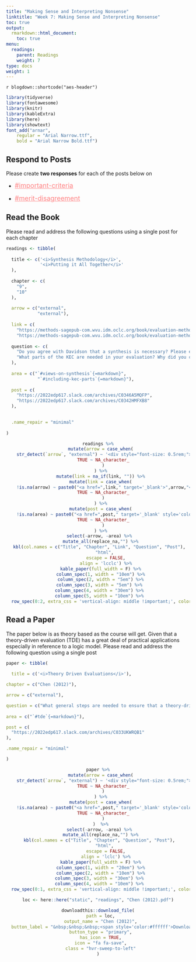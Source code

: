 ```yaml
---
title: "Making Sense and Interpreting Nonsense"
linktitle: "Week 7: Making Sense and Interpreting Nonsense"
toc: true
output:
  rmarkdown::html_document:
    toc: true
menu:
  readings:
    parent: Readings
    weight: 7
type: docs
weight: 1
---
```


`r blogdown::shortcode("aes-header")`

```r
library(tidyverse)
library(fontawesome)
library(knitr)
library(kableExtra)
library(here)
library(showtext)
font_add("arnar",
    regular = "Arial Narrow.ttf",
    bold = "Arial Narrow Bold.ttf")
```

## Respond to Posts

Please create **two responses** for each of the posts below on 

- <a href='https://2022edp617.slack.com/archives/C032T8GK5EZ' target='_blank' style='color: #ff8384;'><font size='4px'>#important-criteria</font></a>

- <a href='https://2022edp617.slack.com/archives/C032FH7QLRM' target='_blank' style='color: #ff8384;'><font size='4px'>#merit-disagreement</font></a>

## Read the Book

Please read and address the following questions using a single post for each chapter

```r

readings <- tibble(
  
  title <- c('<i>Synthesis Methodology</i>',
             '<i>Putting it All Together</i>'
  ),
  
  chapter <- c(
    "9",
    "10"
  ),
  
  arrow = c("external",
            "external"),
  
  link = c(
    "https://methods-sagepub-com.wvu.idm.oclc.org/book/evaluation-methodology-basics/n9.xml",
    "https://methods-sagepub-com.wvu.idm.oclc.org/book/evaluation-methodology-basics/n10.xml"),
  
  question <- c(
    "Do you agree with Davidson that a synthesis is necessary? Please explain your viewpoint.",
    "What parts of the KEC are needed in your evaluation? Why did you choose those in lieu of others?"
  ),
  
  area = c("`#views-on-synthesis`{=markdown}",
            "`#including-kec-parts`{=markdown}"),
  
  post = c(
    "https://2022edp617.slack.com/archives/C0346A5MQFP",
    "https://2022edp617.slack.com/archives/C0342HMFXB8"
  ),

  
  .name_repair = "minimal"
  
)

```

<center>
```r
readings %>%
  mutate(arrow = case_when(
    str_detect(`arrow`, "external") ~ '<div style="font-size: 0.5rem;"><i class="fa fa-external-link fa-2x" aria-hidden="true" style="color:#559977"></i></div>',
    TRUE ~ NA_character_
    )
  ) %>%
  mutate(link = na_if(link, "")) %>%
  mutate(link = case_when(
    !is.na(arrow) ~ paste0("<a href=",link," target='_blank'>",arrow,"</a>"),
    TRUE ~ NA_character_
    )
  ) %>%
  mutate(post = case_when(
    !is.na(area) ~ paste0("<a href=",post," target='_blank' style='color: #ff8384;'><font size='4px'>",area,"</font></a>"),
    TRUE ~ NA_character_
    )
  ) %>%
  select(-arrow, -area) %>% 
  mutate_all(replace_na,"") %>%
  kbl(col.names = c("Title", "Chapter", "Link", "Question", "Post"), 
      "html", 
      escape = FALSE,
      align = 'lcclc') %>%
  kable_paper(full_width = F) %>%
  column_spec(1, width = "10em") %>%
  column_spec(2, width = "5em") %>%
  column_spec(3, width = "5em") %>% 
  column_spec(4, width = "30em") %>% 
  column_spec(5, width = "10em") %>% 
  row_spec(0:2, extra_css = 'vertical-align: middle !important;', color = "#ffffff", background = "transparent") 
```
</center>

## Read a Paper

The paper below is as theory based as the course will get. Given that a theory-driven evaluation (TDE) has a great deal of practical applications especially in reference to a logic model. Please read and address the following question using a single post

```r

paper <- tibble(
  
  title = c('<i>Theory Driven Evaluations</i>'),

chapter = c("Chen (2012)"),

arrow = c("external"),

question = c("What general steps are needed to ensure that a theory-driven evaluation occurs? How do these translate to your particular evaluation?"),
             
area = c("`#tde`{=markdown}"),

post = c(
  "https://2022edp617.slack.com/archives/C033UKWRQB1"
),

.name_repair = "minimal"

)

```

<center>
```r
paper %>%
  mutate(arrow = case_when(
    str_detect(`arrow`, "external") ~ '<div style="font-size: 0.5rem;"><i class="fa fa-external-link fa-2x" aria-hidden="true" style="color:#559977"></i></div>',
    TRUE ~ NA_character_
    )
  ) %>%
  mutate(post = case_when(
    !is.na(area) ~ paste0("<a href=",post," target='_blank' style='color: #ff8384;'><font size='4px'>",area,"</font></a>"),
    TRUE ~ NA_character_
    )
  )  %>%
  select(-arrow, -area) %>% 
  mutate_all(replace_na,"") %>%
  kbl(col.names = c("Title", "Chapter", "Question", "Post"), 
      "html", 
      escape = FALSE,
      align = 'lclc') %>%
  kable_paper(full_width = F) %>%
  column_spec(1, width = "20em") %>%
  column_spec(2, width = "10em") %>%
  column_spec(3, width = "30em") %>% 
  column_spec(4, width = "10em") %>% 
  row_spec(0:1, extra_css = 'vertical-align: middle !important;', color = "#ffffff", background = "transparent") 
```
</center>
  
  <center>
```r
loc <- here::here("static", "readings", "Chen (2012).pdf")

downloadthis::download_file(
  path = loc,
  output_name = "Chen (2012)",
  button_label = "&nbsp;&nbsp;&nbsp;<span style='color:#ffffff'>Download the Paper",
  button_type = "primary",
  has_icon = TRUE,
  icon = "fa fa-save",
  class = "hvr-sweep-to-left"
)
```
</center>

